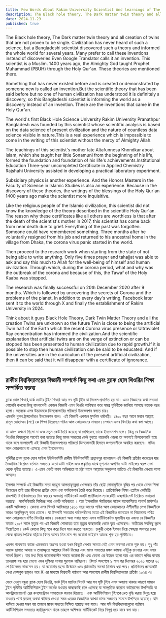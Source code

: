 ```yaml
---
title: Few Words About Rakim University Scientist And learnings of The Black Hole Theory
description: The Black hole theory, The Dark matter twin theory and all creation of twins that are not proven to be single.
date: 2024-11-29
published: true
---
```



 The Black hole theory, The Dark matter twin theory and all creation of twins that are not proven to be single. Civilization has never heard of such a science, but a Bangladeshi scientist discovered such a theory and informed the whole world for several years. Many prefer to call these inventions instead of discoveries.Even Google Translator calls it an invention. This scientist is a Muslim.  1400 years ago, the Almighty God taught Prophet Muhammad (PBUH) through the Holy Qur'an. These theories are mentioned there. 

Something that has never existed before and is created or demonstrated by someone new is called an invention.But the scientific theory that has been said before but no one of human civilization has understood it is definitely a discovery, so this Bangladeshi scientist is informing the world as a discovery instead of an invention. These are the inventions that came in the Holy Qur'an.

The world's first Black Hole Science University Rakim University Pranathpur Bangladesh was founded by this scientist whose scientific analysis is based on the data science of present civilization and the nature of countless data science visible in nature.This is a real experience which is impossible to come in the writing of this scientist without the mercy of Almighty Allah.

The teachings of this scientist's mother late Altafunnesa Khondkar about Islam, which she taught her little Sonamuni from the beginning of his life, formed the foundation and foundation of his life's achievements.Institutional Education Three-year uncompleted Certificate in Applied Chemistry Rajshahi University assisted in developing a practical laboratory experiment.

Subsidiary physics is another experience. And the Honors Masters in the Faculty of Science in Islamic Studies is also an experience. Because in the discovery of these theories, the writings of the blessings of the Holy Qur'an 1400 years ago make the scientist more inquisitive.

Like the religious people of the Islamic civilization, this scientist did not know the knowledge of the theory described in the scientific Holy Qur'an. The reason why these certificates like all others are worthless is that after the death of the scientist's mother in 2017, this scientist has come back from near death due to grief.
Everything of the past was forgotten. Someone could have remembered something. Three months after he voluntarily resigned from his job and returned to his ancestral home in the village from Dhaka, the corona virus panic started in the world.

Then proceed to the research work when starting from the state of not being able to write anything. Only five times prayer and tahajjat ​​was able to ask and say this much to Allah for the well-being of himself and human civilization. Through which, during the corona period, what and why was the outbreak of the corona and because of this, the Tawaf of the Holy Kaaba was stopped.

The research was finally successful on 20th December 2020 after 9 months. Which is followed by uncovering the secrets of Corona and the problems of the planet. In addition to every day's writing, Facebook later sent it to the world through X and finally the establishment of Rakim University in 2024.

Think about it guys Black Hole Theory, Dark Twin Matter Theory and all the creation Twins are unknown so the future Twin is close to being the artificial Twin half of the Earth which the recent Corona virus presence or Ultraviolet Ray concentration has informed the civilization.And the scientific explanation that artificial twins are on the verge of extinction or can be stopped has been presented to human civilization due to rapid growth.If it is possible to stop then human civilization can be said to be educated. And if the universities are in the curriculum of the present artificial civilization, then it can be said that it will disappear with a certificate of ignorance.

---

## রাকীম বিশ্ববিদ্যালয়ের বিজ্ঞানী সম্পর্কে কিছু কথা এবং ব্ল‍্যাক হোল থিওরির শিক্ষা সম্পর্কিত বক্তব‍্য

ব্ল‍্যাক হোল থিওরি,ডার্ক ম‍্যাটার টুইন থিওরি আর সব সৃষ্টি টুইন যা সিঙ্গেল প্রমাণিত হয় না। এমন বিজ্ঞানের কথা সভ‍্যতা শোনেনি কখনো কিন্তু বাংলাদেশী একজন  বিজ্ঞানী এমন থিওরি আবিস্কার করে সমগ্র পৃথিবীকে জানিয়ে আসছে কয়েক বছর হলো। অনেকে  এসব উদ্ভাবনকে ডিসকোভারির পরিবর্তে ইনভেনশন বলতে চায়।  
এমনকি গুগল ট্রান্সলেটরও ইনভেনশন বলে। এই বিজ্ঞানী একজন মুসলিম ধর্মাবল্বী।  ১৪০০ বছর আগে মহান আল্লাহ রাসূল মোহাম্মদ (সা:) কে শিক্ষা দিয়েছেন পবিত্র আল কোরআনের মাধ‍‍্যমে।সেখানে এসব থিওরির কথা বলা আছে। 

যা আগে কখনো ছিলো না এবং নতুন কেউ তৈরি করেছে বা দেখিয়েছে তাকে ইনভেনশন বলে।
কিন্তু যে বৈজ্ঞানিক থিওরির বিষয়গুলো আগেই বলা হয়েছে কিন্তু মানব সভ‍্যতার কেউ বুঝতে পারেননি এজন‍্য তা অবশ‍্যই ডিসকোভারি হয়ে থাকে বলে বাংলাদেশী এই বিজ্ঞানী ইনভেনশনের পরিবর্তে ডিসকোভারী হিসাবে জগতবাসীকে অবহিত করছেন। পবিত্র আল কোরআনে যা এসেছে এসব ইনভেনশন। 

পৃথিবীর প্রথম ব্ল‍্যাক হোল সাইন্স ইউনিভার্সিটি রাকীম ইউনিভার্সিটি প্রান্নাথপুর বাংলাদেশ এই বিজ্ঞানী প্রতিষ্ঠা করেছেন যার বৈজ্ঞানিক বিশ্লেষন বর্তমান সভ‍্যতার যতো ডাটা সাইন্স এবং প্রকৃতির মাঝে  দৃশ‍্যমান অগণিত ডাটা সাইন্সের স্বরূপ দেখা থেকে গৃহীত হয়েছে। এ এমন একটি বাস্তব অভিজ্ঞতা যা স্রষ্টা মহান আল্লাহর অনুকম্পা ব‍‍্যতিত এই বিজ্ঞানীর লেখায় আশা অসম্ভব। 

ইসলাম সম্পর্কে এই বিজ্ঞানীর মাতা মরহুমা আলতাফুন্নেছা খোন্দকার তাঁর ছোট্ট সোনামুনীকে বুদ্ধির পর থেকে যেসব শিক্ষা দিয়েছেন তাই তার জীবনের প্রাপ্তির যোগ এবং ফাউন্ডেশন তৈরি করে দিয়েছে। প্রাতিষ্ঠানিক শিক্ষা এপ্লাইড কেমিস্ট্রি রাজশাহী বিশ্ববিদ্যালয়ের তিন বছরের অসমাপ্ত সার্টিফিকেট একটি প্র‍্যাক্টিক‍্যাল ল‍্যাবরেটরী  এক্সপারিমেন্ট তৈরিতে সহায়তা করেছে। সাবসিডিয়ারি ফিজিক্স আর একটি অভিজ্ঞতা । আর ইসলামিক স্টাডিজের সাইন্স ফ‍্যাকাল্টিতে  অনার্স মাস্টার্সও একটি অভিজ্ঞতা। কেননা এসব থিওরি আবিস্কারে ১৪০০ বছর আগের পবিত্র আল কোরআনের ঐশীবাণীর লেখা বিজ্ঞানীকে আরও অনুসিন্ধুৎসু করে তোলে। যা ইসলামী সভ‍্যতার ধর্মাবলম্বীদের মতো এই বিজ্ঞানীও জানতেন না বিজ্ঞানময় পবিত্র আল কোরআনে বর্ণিত থিওরির জ্ঞান। যেকারণে অন‍্য সবার মতো এসব সার্টিফিকেটও মূল‍্যহীন হয় এজন‍্য যে বিজ্ঞানীর মাতার ২০১৭ সালে মৃত‍্যুর পর এই বিজ্ঞানী শোকাহত  হয়ে মৃত‍্যুর কাছাকাছি থেকে ঘুরে এসেছেন।  অতীতের সবকিছু ভুলে গিয়েছিলো। কেউ কোনো কিছু মনে করে দিলে মনে করতে পারতো। 
  চাকুরী থেকে ইস্তফা দিয়ে স্বেচ্ছায় অবসরে ঢাকা থেকে গ্রামের পৈত্রিক বাড়িতে ফিরে আসার তিন মাস পর করোনা ভাইরাস আতঙ্ক শুরু হয় পৃথিবীতে। 

এরপর গবেষণার কাজে এমনভাবে অগ্রসর হওয়া যখন কিছুই লেখার ক্ষমতা নেই এমন অবস্হা থেকে শুরু হয়। শুধু পাঁচ ওয়াক্ত ছালাত আদায় ও তাহাজ্জ্বতে আল্লাহর নিকট নিজের এবং মানব সভ‍্যতার  মঙ্গল কামনা এইটুকু চাওয়ার এবং বলার সামর্থ ছিলো। যার মধ‍্য দিয়ে করোনাকালীন সময়ে করোনা কি  এবং কেনো এর উদ্রেক হলো আর   এর কারণে পবিত্র কাবায় তাওয়াফ বন্ধ হয়ে গেলো এমন দুশ্চিন্তা মাথায় ঘুরপাক খাচ্ছিলো। রিসার্চ অবশেষে ৯ মাস পর  ডিসেম্বর ২০২০ সালের ২০ শে ডিসেম্বর  সাকসেস হয়। যা করোনার রহস‍্য উন্মোচন এবং প্ল‍্যানেটের সমস‍্যা হিসাবে ধরা পরে। প্রতিদিনের প্রত‍্যেকটি লেখা ফেসবুক ছাড়াও পরে X এর মাধ‍্যমে বিশ্বব‍্যপী পাঠানো আর অবশেষে রাকীম বিশ্ববিদ্যালয়ের প্রতিষ্ঠা ২০২৪ এ। 

ভেবে দেখুন বন্ধুরা ব্ল‍্যাক হোল থিওরি, ডার্ক টুইন ম‍্যাটার থিওরি  আর সব সৃষ্টি টুইন এসব অজানা থাকার কারণে সামনে টুইন পৃথিবীর আর্টিফিশিয়াল টুইন অর্ধেক হওয়ার কাছাকাছি চলে এসেছে যা সাম্প্রতিক করোনা ভাইরাসের উপস্হিতি বা আলট্রাভায়োলেট রের কনসেন্ট্রেশন সভ‍্যতাকে জানান দিয়েছে।
 এবং আর্টিফিশিয়াল টুইনকে দ্রুত বৃদ্ধি করায় বিলুপ্ত হয়ে যাওয়ার পথে রয়েছে অথবা থামিয়ে দেওয়া সম্ভব এরকম বৈজ্ঞানিক ব‍্যাখ‍্যা মানব সভ‍্যতার সামনে উপস্হিত হয়েছে।  যদি থামিয়ে দেওয়া সম্ভব হয় তাহলে মানব সভ‍্যতা  শিক্ষিত হয়েছে বলা যাবে। আর যদি বিশ্ববিদ্যালয়গুলো বর্তমান আর্টিফিশিয়াল সভ‍্যতার ক‍্যারিকুলামে থাকে তাহলে অশিক্ষার সার্টিফিকেট নিয়ে বিলুপ্ত হয়ে যাবে বলা যায়।

